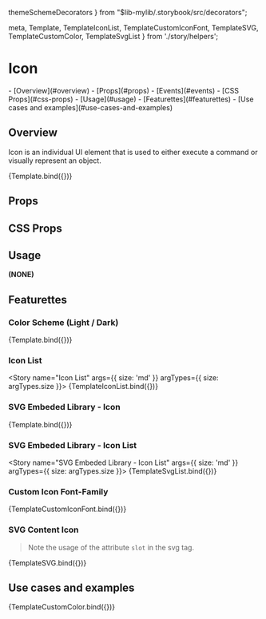 

  themeSchemeDecorators
} from "$lib-mylib/.storybook/src/decorators";



  meta,
  Template,
  TemplateIconList,
  TemplateCustomIconFont,
  TemplateSVG,
  TemplateCustomColor,
  TemplateSvgList
} from './story/helpers';

<Meta
  title={meta.title}
  component='mylib-icon'
  parameters={meta.parameters}
/>

# Icon

<Section>
- [Overview](#overview)
- [Props](#props)
- [Events](#events)
- [CSS Props](#css-props)
- [Usage](#usage)
- [Featurettes](#featurettes)
- [Use cases and examples](#use-cases-and-examples)
</Section>

<DISWRefVersionBadge refName="DI SW Icon Reference" version="11.1.0" refUrl="http://uxhub.net.plm.eds.com/docs/di_sw_icon_reference/icon_reference/iconography/" />

## Overview
Icon is an individual UI element that is used to either execute a command or visually represent an object.

<Canvas withToolbar>
  <Story
    name="Overview"
    args={{...args}}
    argTypes={{...argTypes}}
    cssprops={{...cssProperties}}>
    {Template.bind({})}
  </Story>
</Canvas>

<SectionDivider />

## Props
<ArgsTable story={PRIMARY_STORY} />

<SectionDivider />

## CSS Props
<CssPropsBlock />

<SectionDivider />

## Usage
**(NONE)**

<SectionDivider />

## Featurettes

### Color Scheme (Light / Dark)

<Story
  name="Color Scheme (Light / Dark)"
  args={{...args}}
  argTypes={{...argTypes}}
  cssprops={{...cssProperties}}
  decorators={themeSchemeDecorators}>
  {Template.bind({})}
</Story>

### Icon List
<Story
  name="Icon List"
  args={{
    size: 'md'
  }}
  argTypes={{
    size: argTypes.size
  }}>
  {TemplateIconList.bind({})}
</Story>


### SVG Embeded Library - Icon
<Canvas>
  <Story
    name="SVG Embeded Library - Icon"
    args={{
      name: 'AppIcon32_placeholder',
      size: 'md',
      type: 'svg'
    }}>
    {Template.bind({})}
  </Story>
</Canvas>


### SVG Embeded Library - Icon List
<Story
  name="SVG Embeded Library - Icon List"
  args={{
    size: 'md'
  }}
  argTypes={{
    size: argTypes.size
  }}>
  {TemplateSvgList.bind({})}
</Story>

### Custom Icon Font-Family
<Canvas>
  <Story
    name="Custom Icon Font-Family"
    args={{
      name: 'face',
      size: 'md'
    }}
    argTypes={{
      size: argTypes.size
    }}>
    {TemplateCustomIconFont.bind({})}
  </Story>
</Canvas>

### SVG Content Icon
> Note the usage of the attribute `slot` in the svg tag.
<Canvas>
  <Story
    name="SVG Content Icon"
    args={{
      size: 'md'
    }}
    argTypes={{
      size: argTypes.size
    }}>
    {TemplateSVG.bind({})}
  </Story>
</Canvas>

<SectionDivider />

## Use cases and examples

<Canvas withToolbar>
  <Story
    name="Custom Icon Color"
    args={{
      size: 'md'
    }}
    argTypes={{
      size: argTypes.size
    }}>
    {TemplateCustomColor.bind({})}
  </Story>
</Canvas>

